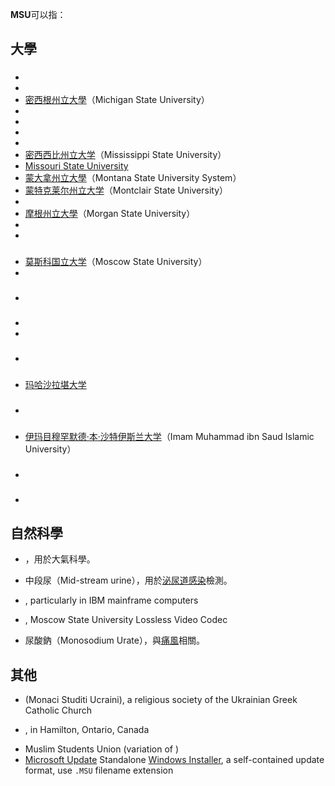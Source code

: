 '''MSU'''可以指：
==大學==
==={{flag|United States}}===
*{{le|McNeese State University}}
*{{le|Metropolitan State University}}
* [[密西根州立大學|密西根州立大學]]（Michigan State University）
*{{le|Midwestern State University}}
*{{le|Minnesota State University, Mankato}}
*{{le|Minnesota State University Moorhead}}
*{{le|Minot State University}}
*[[密西西比州立大学|密西西比州立大学]]（Mississippi State University）
*[[Missouri_State_University|Missouri State University]]
*[[蒙大拿州立大學|蒙大拿州立大學]]（Montana State University System）
*[[蒙特克莱尔州立大学|蒙特克莱尔州立大学]]（Montclair State University）
*{{le|Morehead State University}}
*[[摩根州立大學|摩根州立大學]]（Morgan State University）
*{{le|Mountain State University}}
*{{le|Murray State University}}
==={{flag|Russia}}===
*[[莫斯科国立大学|莫斯科国立大学]]（Moscow State University）
*{{le|Maritime State University}}
==={{flag|Moldova}}===
*{{le|Moldova State University}}
==={{flag|India}}===
*{{le|Maharaja Sayajirao University of Baroda}}
*{{le|Manonmaniam Sundaranar University}}
==={{flag|Nepal}}===
*{{le|Mahendra Sanskrit University}}
==={{flag|Thailand}}===
*[[玛哈沙拉堪大学|玛哈沙拉堪大学]]
==={{flag|Philippines}}===
*{{le|Mindanao State University}}
==={{flag|Saudi Arabia}}===
*[[伊玛目穆罕默德·本·沙特伊斯兰大学|伊玛目穆罕默德·本·沙特伊斯兰大学]]（Imam Muhammad ibn Saud Islamic University）
==={{flag|Turkey}}===
*{{le|Mimar Sinan University of Fine Arts}}
==={{flag|Zimbabwe}}===
*{{le|Midlands State University}}

==自然科學==
*{{le|Microwave sounding unit}}，用於大氣科學。
*中段尿（Mid-stream urine），用於[[泌尿道感染|泌尿道感染]]檢測。
*{{le|Million service units}}, particularly in IBM mainframe computers
*{{le|MSU Lossless Video Codec}}, Moscow State University Lossless Video Codec
*尿酸鈉（Monosodium Urate），與[[痛風|痛風]]相關。

==其他==
*{{le|Studite Brethren}} (Monaci Studiti Ucraini), a religious society of the Ukrainian Greek Catholic Church
*{{le|McMaster Students Union}}, in Hamilton, Ontario, Canada
*Muslim Students Union (variation of {{le|Muslim Students' Association}})
*[[Microsoft_Update|Microsoft Update]] Standalone [[Windows_Installer|Windows Installer]], a self-contained update format, use <tt>.MSU</tt> filename extension <!-- It is mentioned in [[Management_features_new_to_Windows_Vista|Management features new to Windows Vista]] -->

{{disambig|cat=三字拉丁字母縮寫消歧義}}